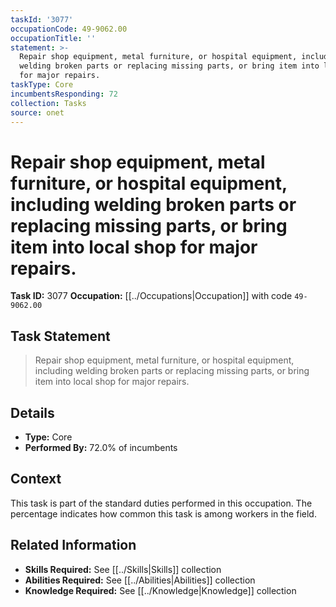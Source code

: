 ```yaml
---
taskId: '3077'
occupationCode: 49-9062.00
occupationTitle: ''
statement: >-
  Repair shop equipment, metal furniture, or hospital equipment, including
  welding broken parts or replacing missing parts, or bring item into local shop
  for major repairs.
taskType: Core
incumbentsResponding: 72
collection: Tasks
source: onet
---
```

# Repair shop equipment, metal furniture, or hospital equipment, including welding broken parts or replacing missing parts, or bring item into local shop for major repairs.

**Task ID:** 3077
**Occupation:** [[../Occupations|Occupation]] with code `49-9062.00`

## Task Statement

> Repair shop equipment, metal furniture, or hospital equipment, including welding broken parts or replacing missing parts, or bring item into local shop for major repairs.

## Details

- **Type:** Core
- **Performed By:** 72.0% of incumbents

## Context

This task is part of the standard duties performed in this occupation. The percentage indicates how common this task is among workers in the field.

## Related Information

- **Skills Required:** See [[../Skills|Skills]] collection
- **Abilities Required:** See [[../Abilities|Abilities]] collection
- **Knowledge Required:** See [[../Knowledge|Knowledge]] collection
